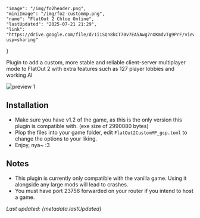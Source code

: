     "image": "/img/fo2header.png",
    "miniImage": "/img/fo2-custommp.png",
    "name": "FlatOut 2 Chloe Online",
    "lastUpdated": "2025-07-21 21:29",
    "link": "https://drive.google.com/file/d/1i1SQn8kCT70v7EA5Awg7nOKmdvTg9PrF/view?usp=sharing"
}

Plugin to add a custom, more stable and reliable client-server multiplayer mode to FlatOut 2 with extra features such as 127 player lobbies and working AI

![preview 1](https://i.imgur.com/dan9Mms.png)

## Installation

- Make sure you have v1.2 of the game, as this is the only version this plugin is compatible with. (exe size of 2990080 bytes)
- Plop the files into your game folder, edit `FlatOut2CustomMP_gcp.toml` to change the options to your liking.
- Enjoy, nya~ :3

## Notes

- This plugin is currently only compatible with the vanilla game. Using it alongside any large mods will lead to crashes.
- You must have port 23756 forwarded on your router if you intend to host a game.

_Last updated: {metadata.lastUpdated}_